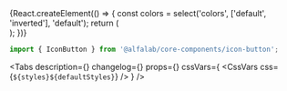 

<Meta title=' Components/Actions/IconButton' component={IconButton} />

<!-- Canvas -->

<Story name='IconButton'>
    {React.createElement(() => {
        const colors = select('colors', ['default', 'inverted'], 'default');
        return (
            <div
                style={{
                    backgroundColor:
                        colors === 'inverted'
                            ? 'var(--color-light-bg-primary-inverted)'
                            : 'transparent',
                    padding: '8px',
                    position: 'absolute',
                    top: 0,
                    left: 0,
                    right: 0,
                    bottom: 0,
                }}
            >
                <IconButton
                    size={select('size', ['xxs', 'xs', 's'], 's')}
                    view={select(
                        'view',
                        ['primary', 'secondary', 'tertiary', 'negative', 'transparent'],
                        'primary',
                    )}
                    icon={StarMIcon}
                    colors={colors}
                    disabled={boolean('disabled', false)}
                    loading={boolean('loading', false)}
                />
            </div>
        );
    })}
</Story>

<!-- Docs -->

<ComponentHeader
    name='IconButton'
    version={version}
    package='@alfalab/core-components/icon-button'
    design='https://www.figma.com/file/cdNnkh2QdxuvYLrBm4cubM/Web-%3A%3A-Core-Default-Components?node-id=3419%3A31949'
/>

```jsx
import { IconButton } from '@alfalab/core-components/icon-button';
```

<Tabs
    description={<Description />}
    changelog={<Changelog />}
    props={<ArgsTable of={IconButtonTS} />}
    cssVars={
        <CssVars
            css={`
                ${styles}${defaultStyles}
            `}
        />
    }
/>
